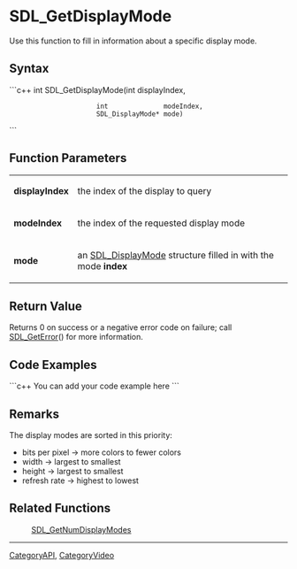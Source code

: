 <!-- pragma section-numbers off -->
<!-- pragma disable-camelcase -->

= SDL_GetDisplayMode =
Use this function to fill in information about a specific display mode.


== Syntax ==
```c++
int SDL_GetDisplayMode(int              displayIndex,
                       int              modeIndex,
                       SDL_DisplayMode* mode)
```

== Function Parameters ==
{|
|'''displayIndex'''
|the index of the display to query
|-
|'''modeIndex'''
|the index of the requested display mode
|-
|'''mode'''
|an [[SDL_DisplayMode]] structure filled in with the mode '''index'''
|}

== Return Value ==
Returns 0 on success or a negative error code on failure; call [[SDL_GetError]]() for more information.

== Code Examples ==
```c++
You can add your code example here
```

== Remarks ==
The display modes are sorted in this priority:

* bits per pixel -> more colors to fewer colors
* width -> largest to smallest
* height -> largest to smallest
* refresh rate -> highest to lowest

== Related Functions ==
:[[SDL_GetNumDisplayModes]]

----
[[CategoryAPI]], [[CategoryVideo]]
